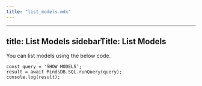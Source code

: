 ```yaml
---
title: "list_models.mdx"
---
```


---
title: List Models
sidebarTitle: List Models
---

You can list models using the below code.

```
const query = 'SHOW MODELS’;
result = await MindsDB.SQL.runQuery(query);
console.log(result);
```
